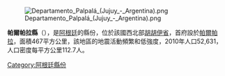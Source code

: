 [[Image:Departamento_Palpalá_(Jujuy_-_Argentina).png|right]]

{{Coord|24|15|9|S|65|12|12|W|display=title}}

'''帕爾帕拉縣'''（{{lang-es|Departamento Palpalá}}），是[[阿根廷|阿根廷]]的縣份，位於該國西北部[[胡胡伊省|胡胡伊省]]，首府設於[[帕爾帕拉|帕爾帕拉]]，面積467平方公里，該地區的地震活動頻繁和低強度，2010年人口52,631，人口密度每平方公里112.7人。

{{Argentina-geo-stub}}
[[Category:阿根廷縣份|Category:阿根廷縣份]]